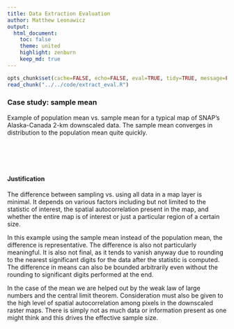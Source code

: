 ```yaml
---
title: Data Extraction Evaluation
author: Matthew Leonawicz
output:
  html_document:
    toc: false
    theme: united
    highlight: zenburn
    keep_md: true
---
```


```r
opts_chunk$set(cache=FALSE, echo=FALSE, eval=TRUE, tidy=TRUE, message=FALSE, warning=FALSE)
read_chunk("../../code/extract_eval.R")
```

### Case study: sample mean

Example of population mean vs. sample mean for a typical map of SNAP's Alaska-Canada 2-km downscaled data.
The sample mean converges in distribution to the population mean quite quickly.

```r
```

```r
```

```r
```

```r
```

```r
```

#### Justification

The difference between sampling vs. using all data in a map layer is minimal.
It depends on various factors including but not limited to the statistic of interest, the spatial autocorrelation present in the map, and whether the entire map is of interest or just a particular region of a certain size.

In this example using the sample mean instead of the population mean, the difference is representative.
The difference is also not particularly meaningful.
It is also not final, as it tends to vanish anyway due to rounding to the nearest significant digits for the data after the statistic is computed.
The difference in means can also be bounded arbitrarily even without the rounding to significant digits performed at the end.

In the case of the mean we are helped out by the weak law of large numbers and the central limit theorem.
Consideration must also be given to the high level of spatial autocorrelation among pixels in the downscaled raster maps.
There is simply not as much data or information present as one might think and this drives the effective sample size.
